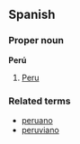 ==Spanish==
===Proper noun===
'''Perú'''

# [[Peru]]

===Related terms===
*[[peruano]]
*[[peruviano]]